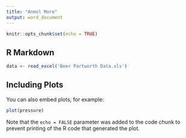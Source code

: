 ```yaml
---
title: "Anmol More"
output: word_document
---
```


```r
knitr::opts_chunk$set(echo = TRUE)
```

## R Markdown


```r
data <- read_excel('Beer Partworth Data.xls')
```

## Including Plots

You can also embed plots, for example:

```r
plot(pressure)
```

Note that the `echo = FALSE` parameter was added to the code chunk to prevent printing of the R code that generated the plot.

